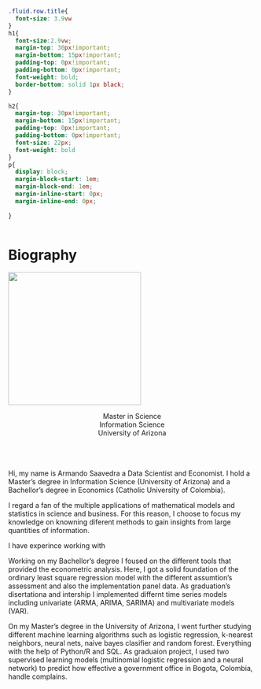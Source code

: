 
```css
.fluid.row.title{
  font-size: 3.9vw
}
h1{
  font-size:2.9vw;
  margin-top: 30px!important;
  margin-bottom: 15px!important;
  padding-top: 0px!important;
  padding-bottom: 0px!important;
  font-weight: bold;
  border-bottom: solid 1px black;
}

h2{
  margin-top: 30px!important;
  margin-bottom: 15px!important;
  padding-top: 0px!important;
  padding-bottom: 0px!important;
  font-size: 22px;
  font-weight: bold
}
p{
  display: block;
  margin-block-start: 1em;
  margin-block-end: 1em;
  margin-inline-start: 0px;
  margin-inline-end: 0px;
  
}
  

```


# Biography


<div class = "row">
  
<div class = "col-lg-3">
<img src="Portrait.jpg" width="270px">
<p align="center">
  Master in Science
  <br>
  Information Science
  <br>
  University of Arizona
  <br>
  <br>
</p>

</div>
  
  
<div class = "col-lg-9">
<br><br> Hi, my name is Armando Saavedra a Data Scientist and Economist. I hold a Master's degree in Information Science (University of Arizona) and a Bachellor's degree in Economics (Catholic University of Colombia).

I regard a fan of the multiple applications of mathematical models and statistics in science and business. For this reason, I choose to focus my knowledge on knowning diferent methods to gain insights from large quantities of information. 

I have experince working with 


Working on my Bachellor's degree I foused on the different tools that provided the econometric analysis. Here, I got a solid foundation of the ordinary least square regression model with the different assumtion's assessment and also the implementation panel data. As graduation's disertationa and intership I implemented  differnt time series models including univariate (ARMA, ARIMA, SARIMA) and multivariate models (VAR).

On my Master's degree in the University of Arizona, I went further studying different machine learning algorithms such as logistic regression, k-nearest neighbors, neural nets, naive bayes clasifier and random forest. Everything with the help of Python/R and SQL. As graduaion project, I used two supervised learning models (multinomial logistic regression and a neural network) to predict how effective a government office in Bogota, Colombia, handle complains.   

</div>

</div>







